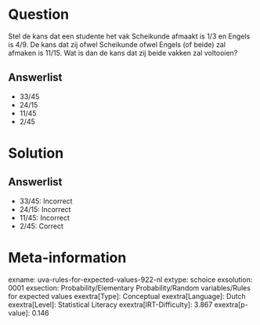 Question
========

Stel de kans dat een studente het vak Scheikunde afmaakt is 1/3 en
Engels is 4/9. De kans dat zij ofwel Scheikunde ofwel Engels (of beide)
zal afmaken is 11/15. Wat is dan de kans dat zij beide vakken zal
voltooien?

Answerlist
----------

* 33/45
* 24/15
* 11/45
* 2/45

Solution
========

Answerlist
----------

* 33/45: Incorrect
* 24/15: Incorrect
* 11/45: Incorrect
* 2/45: Correct

Meta-information
================
exname: uva-rules-for-expected-values-922-nl
extype: schoice
exsolution: 0001
exsection: Probability/Elementary Probability/Random variables/Rules for expected values
exextra[Type]: Conceptual
exextra[Language]: Dutch
exextra[Level]: Statistical Literacy
exextra[IRT-Difficulty]: 3.867
exextra[p-value]: 0.146
